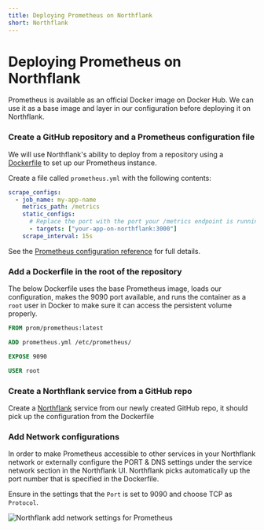 ```yaml
---
title: Deploying Prometheus on Northflank
short: Northflank
---
```



# Deploying Prometheus on Northflank

Prometheus is available as an official Docker image on Docker Hub. We can use it as a base image and layer in our configuration before deploying it on Northflank.

<Steps>

### Create a GitHub repository and a Prometheus configuration file
We will use Northflank's ability to deploy from a repository using a [Dockerfile](https://northflank.com/docs/v1/application/build/build-with-a-dockerfile) to set up our Prometheus instance.

Create a file called `prometheus.yml` with the following contents:

```yaml {filename="prometheus.yml"} showLineNumbers
scrape_configs:
  - job_name: my-app-name
    metrics_path: /metrics
    static_configs:
      # Replace the port with the port your /metrics endpoint is running on
      - targets: ["your-app-on-northflank:3000"]
    scrape_interval: 15s
```

See the [Prometheus configuration reference](https://prometheus.io/docs/prometheus/latest/configuration/configuration/) for full details.

### Add a Dockerfile in the root of the repository

The below Dockerfile uses the base Prometheus image, loads our configuration, makes the 9090 port available, and runs the container as a `root` user in Docker to make sure it can access the persistent volume properly.

```Dockerfile
FROM prom/prometheus:latest

ADD prometheus.yml /etc/prometheus/

EXPOSE 9090

USER root
```

### Create a Northflank service from a GitHub repo

Create a [Northflank](https://northflank.com/) service from our newly created GitHub repo, it should pick up the configuration from the Dockerfile 

### Add Network configurations

In order to make Prometheus accessible to other services in your Northflank network or externally configure the PORT & DNS settings under the service network section in the Northflank UI. 
Northflank picks automatically up the port number that is specified in the Dockerfile. 

Ensure in the settings that the `Port` is set to 9090 and choose TCP as `Protocol`.

![Northflank add network settings for Prometheus](/images/northflank_networking_prometheus.png)


</Steps>